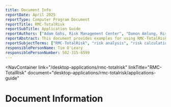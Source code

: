 ```yaml
---
title: Document Info
reportDate: April 2025
reportType: Computer Program Document
reportTitle: RMC-TotalRisk
reportSubTitle: Application Guide
reportAuthors: ["Adam Gohs, Risk Management Center", "Damon Amlung, Risk Management Center"]
reportAbstract: This document provides examples for using RMC-TotalRisk to perform risk calculations for scenarios commonly encountered in risk assessments for dams and levees.
reportSubjectTerms: ["RMC-TotalRisk", "risk analysis", "risk calculations", "residual flood risk", "total risk", "excess risk", "incremental risk", "background risk", "non-breach risk", "societal risk plot", "loss exceedance curve"]
responsiblePersonName: Tim O'Leary
responsiblePersonNumber: 502-315-6599
---
```



<NavContainer 
  link="/desktop-applications/rmc-totalrisk"
  linkTitle="RMC-TotalRisk" 
  document="desktop-applications/rmc-totalrisk/applications-guide"
></NavContainer>

# Document Information

<DocumentMetadata metadata={frontMatter} />
